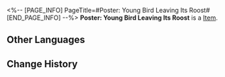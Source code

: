 <%-- [PAGE_INFO]
PageTitle=#Poster: Young Bird Leaving Its Roost#
[END_PAGE_INFO] --%>
{{Item Infobox
|id          = 293008
|image       = Item Poster- Young Bird Leaving Its Roost.png{{subst:void|<!--$UPLOAD:<<SpriteOutput/ItemFigures/293008.png>-<Item Poster- Young Bird Leaving Its Roost.png>-<Item Icons>>-->}}
|type        = 
|invCategory = 
|rarity      = 4
|effect      = 
|description = A promotional poster from Penacony, Planet of Festivities. The portraits of the two young leaders of the Oak Family are printed on it.
}}
{{Description|''"Pinky promise! Nothing will change our dreams."''}}
'''Poster: Young Bird Leaving Its Roost''' is a [[Item]].

==Other Languages==
{{Other Languages
|en   = Poster: Young Bird Leaving Its Roost
|zhs  = 海报：离巢的雏鸟
|zht  = 海報：離巢的雛鳥
|ja   = ポスター：巣立つ雛鳥
|ko   = 포스터: 둥지를 떠난 어린 새
|es   = Póster: Fuera del nido
|fr   = Affiche de l'Envol de l'oisillon
|ru   = Плакат «Птенец, покинувший гнездо»
|th   = โปสเตอร์: นกน้อยออกจากรัง
|vi   = Áp Phích: Chim Non Rời Tổ
|de   = Poster – Robin hat das Nest verlassen
|id   = Poster: Anak Burung yang Meninggalkan Sarangnya
|pt   = Cartaz: Jovem Pássaro Saindo do Ninho
}}

==Change History==
{{Change History|2.7}}